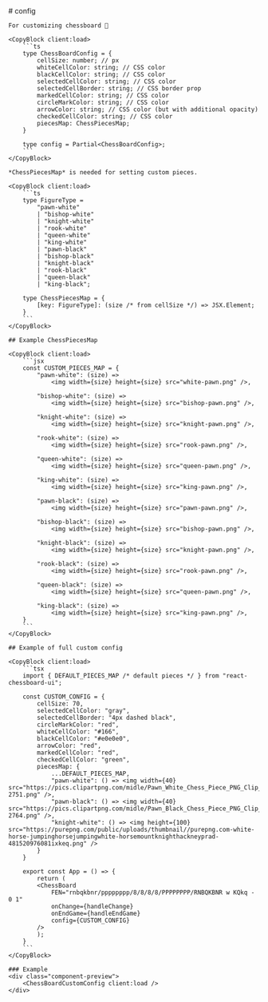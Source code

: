 ---
---


<LayoutDocs active="/properties/config">
    # config

    For customizing chessboard 💅

    <CopyBlock client:load>
        ```ts
        type ChessBoardConfig = {
            cellSize: number; // px
            whiteCellColor: string; // CSS color
            blackCellColor: string; // CSS color
            selectedCellColor: string; // CSS color
            selectedCellBorder: string; // CSS border prop
            markedCellColor: string; // CSS color
            circleMarkColor: string; // CSS color
            arrowColor: string; // CSS color (but with additional opacity)
            checkedCellColor: string; // CSS color
            piecesMap: ChessPiecesMap;
        }

        type config = Partial<ChessBoardConfig>;
        ```
    </CopyBlock>

    *ChessPiecesMap* is needed for setting custom pieces.

    <CopyBlock client:load>
        ```ts
        type FigureType = 
            "pawn-white"
            | "bishop-white" 
            | "knight-white" 
            | "rook-white" 
            | "queen-white" 
            | "king-white"
            | "pawn-black" 
            | "bishop-black" 
            | "knight-black" 
            | "rook-black" 
            | "queen-black" 
            | "king-black";

        type ChessPiecesMap = {
            [key: FigureType]: (size /* from cellSize */) => JSX.Element;
        }
        ```
    </CopyBlock>

    ## Example ChessPiecesMap

    <CopyBlock client:load>
        ```jsx
        const CUSTOM_PIECES_MAP = {
            "pawn-white": (size) => 
                <img width={size} height={size} src="white-pawn.png" />,

            "bishop-white": (size) => 
                <img width={size} height={size} src="bishop-pawn.png" />,

            "knight-white": (size) => 
                <img width={size} height={size} src="knight-pawn.png" />, 

            "rook-white": (size) => 
                <img width={size} height={size} src="rook-pawn.png" />, 

            "queen-white": (size) => 
                <img width={size} height={size} src="queen-pawn.png" />, 
            
            "king-white": (size) => 
                <img width={size} height={size} src="king-pawn.png" />,
            
            "pawn-black": (size) => 
                <img width={size} height={size} src="pawn-pawn.png" />, 
            
            "bishop-black": (size) => 
                <img width={size} height={size} src="bishop-pawn.png" />, 
            
            "knight-black": (size) => 
                <img width={size} height={size} src="knight-pawn.png" />, 
            
            "rook-black": (size) => 
                <img width={size} height={size} src="rook-pawn.png" />, 
            
            "queen-black": (size) => 
                <img width={size} height={size} src="queen-pawn.png" />, 
            
            "king-black": (size) => 
                <img width={size} height={size} src="king-pawn.png" />,
        }
        ```
    </CopyBlock>

    ## Example of full custom config

    <CopyBlock client:load>
        ```tsx
        import { DEFAULT_PIECES_MAP /* default pieces */ } from "react-chessboard-ui";

        const CUSTOM_CONFIG = { 
            cellSize: 70,
            selectedCellColor: "gray",
            selectedCellBorder: "4px dashed black",
            circleMarkColor: "red",
            whiteCellColor: "#166",
            blackCellColor: "#e0e0e0",
            arrowColor: "red",
            markedCellColor: "red",
            checkedCellColor: "green",
            piecesMap: {
                ...DEFAULT_PIECES_MAP,
                "pawn-white": () => <img width={40} src="https://pics.clipartpng.com/midle/Pawn_White_Chess_Piece_PNG_Clip_Art-2751.png" />,
                "pawn-black": () => <img width={40} src="https://pics.clipartpng.com/midle/Pawn_Black_Chess_Piece_PNG_Clip_Art-2764.png" />,
                "knight-white": () => <img height={100} src="https://purepng.com/public/uploads/thumbnail//purepng.com-white-horse-jumpinghorsejumpingwhite-horsemountknighthackneyprad-481520976081ixkeq.png" />
            }
        }

        export const App = () => {
            return (
            <ChessBoard 
                FEN="rnbqkbnr/pppppppp/8/8/8/8/PPPPPPPP/RNBQKBNR w KQkq - 0 1"
                onChange={handleChange}
                onEndGame={handleEndGame}
                config={CUSTOM_CONFIG}
            />
            );
        }
        ```
    </CopyBlock>

    ### Example
    <div class="component-preview">
        <ChessBoardCustomConfig client:load />
    </div>
</LayoutDocs>